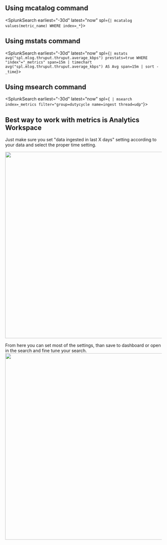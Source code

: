 

## Using mcatalog command
<SplunkSearch earliest="-30d" latest="now" spl={`| mcatalog values(metric_name) WHERE index=_*`}></SplunkSearch>

## Using mstats command
<SplunkSearch earliest="-30d" latest="now" spl={`| mstats avg("spl.mlog.thruput.thruput.average_kbps") prestats=true WHERE "index"="_metrics" span=15m
| timechart avg("spl.mlog.thruput.thruput.average_kbps") AS Avg span=15m
| sort - _time`}>
</SplunkSearch>

## Using msearch command

<SplunkSearch earliest="-30d" latest="now" spl={` | msearch index=_metrics filter="group=dutycycle name=ingest thread=udp"`}> </SplunkSearch>

## Best way to work with metrics is Analytics Workspace 

Just make sure you set "data ingested in last X days" setting according to your data and select the proper time setting. 

<img src="/static/app/splunk4champions2/images/Analytics1.png" width="600px"/>

From here you can set most of the settings, than save to dashboard or open in the search and fine tune your search. 
<img src="/static/app/splunk4champions2/images/Analytics2.png" width="600px"/>

